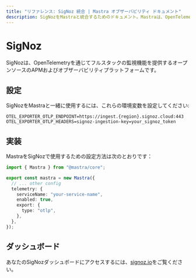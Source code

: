 ```yaml
---
title: "リファレンス: SigNoz 統合 | Mastra オブザーバビリティ ドキュメント"
description: SigNozをMastraと統合するためのドキュメント。Mastraは、OpenTelemetryを通じてフルスタック監視を提供するオープンソースのAPMおよびオブザーバビリティプラットフォームです。
---
```


# SigNoz

SigNozは、OpenTelemetryを通じてフルスタックの監視機能を提供するオープンソースのAPMおよびオブザーバビリティプラットフォームです。

## 設定

SigNozをMastraと一緒に使用するには、これらの環境変数を設定してください:

```env
OTEL_EXPORTER_OTLP_ENDPOINT=https://ingest.{region}.signoz.cloud:443
OTEL_EXPORTER_OTLP_HEADERS=signoz-ingestion-key=your_signoz_token
```

## 実装

MastraをSigNozで使用するための設定方法は次のとおりです：

```typescript
import { Mastra } from "@mastra/core";

export const mastra = new Mastra({
  // ... other config
  telemetry: {
    serviceName: "your-service-name",
    enabled: true,
    export: {
      type: "otlp",
    },
  },
});
```

## ダッシュボード

あなたのSigNozダッシュボードにアクセスするには、[signoz.io](https://signoz.io/)をご覧ください。